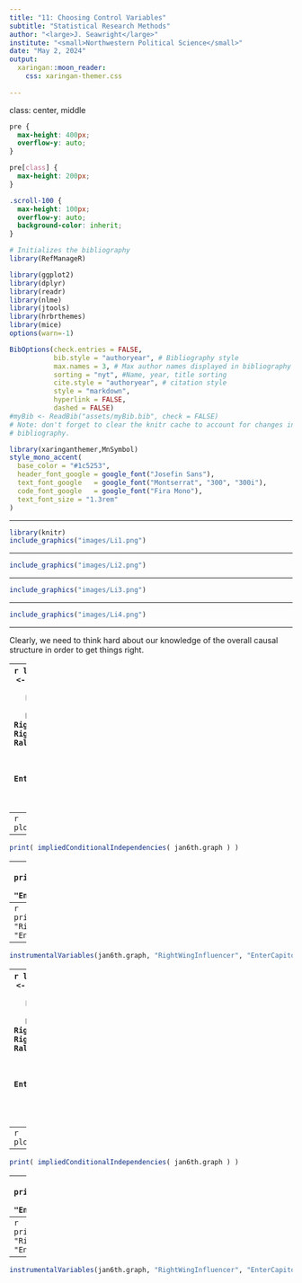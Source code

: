 ```yaml
---
title: "11: Choosing Control Variables"
subtitle: "Statistical Research Methods"
author: "<large>J. Seawright</large>"
institute: "<small>Northwestern Political Science</small>" 
date: "May 2, 2024"
output: 
  xaringan::moon_reader:
    css: xaringan-themer.css
  
---
```

class: center, middle

```css
pre {
  max-height: 400px;
  overflow-y: auto;
}

pre[class] {
  max-height: 200px;
}
```

```css
.scroll-100 {
  max-height: 100px;
  overflow-y: auto;
  background-color: inherit;
}
```

```r
# Initializes the bibliography
library(RefManageR)

library(ggplot2)
library(dplyr)
library(readr)
library(nlme)
library(jtools)
library(hrbrthemes)
library(mice)
options(warn=-1)

BibOptions(check.entries = FALSE,
           bib.style = "authoryear", # Bibliography style
           max.names = 3, # Max author names displayed in bibliography
           sorting = "nyt", #Name, year, title sorting
           cite.style = "authoryear", # citation style
           style = "markdown",
           hyperlink = FALSE,
           dashed = FALSE)
#myBib <- ReadBib("assets/myBib.bib", check = FALSE)
# Note: don't forget to clear the knitr cache to account for changes in the
# bibliography.
```
```r
library(xaringanthemer,MnSymbol)
style_mono_accent(
  base_color = "#1c5253",
  header_font_google = google_font("Josefin Sans"),
  text_font_google   = google_font("Montserrat", "300", "300i"),
  code_font_google   = google_font("Fira Mono"),
  text_font_size = "1.3rem"
)
```

---

```r
library(knitr)
include_graphics("images/Li1.png")
```

---

```r
include_graphics("images/Li2.png")
```

---

```r
include_graphics("images/Li3.png")
```

---

```r
include_graphics("images/Li4.png")
```

---

Clearly, we need to think hard about our knowledge of the overall causal structure in order to get things right.

---
```r
library(dagitty)
jan6th.graph <- dagitty( "dag {
     DesiresFame -> RightWingInfluencer -> EnterCapitol
     GangMember -> EnterCapitol
     Age -> RightWingInfluencer
     SES -> RightWingInfluencer
     Ideology -> RightWingInfluencer
     Ideology -> RallyAttendance -> EnterCapitol
     Age -> GangMember
     SES -> GangMember
     Ideology -> GangMember
     GangMember -> EnterCapitol
     RallyAttendance -> EnterCapitol
     Age -> EnterCapitol
     SES -> EnterCapitol
}")
```

---
```r
plot(graphLayout(jan6th.graph))
```

---
```r
print( impliedConditionalIndependencies( jan6th.graph ) )
```

---
```r
print(adjustmentSets(jan6th.graph, "RightWingInfluencer", "EnterCapitol", effect="direct" ))
```

---
```r
print(adjustmentSets(jan6th.graph, "RightWingInfluencer", "EnterCapitol", effect="direct" ))
```

---
```r
instrumentalVariables(jan6th.graph, "RightWingInfluencer", "EnterCapitol")
```

---
```r
library(dagitty)
jan6th.graph <- dagitty( "dag {
     DesiresFame -> RightWingInfluencer -> EnterCapitol
     GangMember -> EnterCapitol
     Age -> RightWingInfluencer
     SES -> RightWingInfluencer
     Ideology -> RightWingInfluencer
     Ideology -> RallyAttendance -> EnterCapitol
     Age -> GangMember
     SES -> GangMember
     Ideology -> GangMember
     GangMember -> EnterCapitol
     RallyAttendance -> EnterCapitol
     Age -> EnterCapitol
     SES -> EnterCapitol
     Ideology -> EnterCapitol
}")
```

---
```r
plot(graphLayout(jan6th.graph))
```

---
```r
print( impliedConditionalIndependencies( jan6th.graph ) )
```

---
```r
print(adjustmentSets(jan6th.graph, "RightWingInfluencer", "EnterCapitol", effect="direct" ))
```

---
```r
print(adjustmentSets(jan6th.graph, "RightWingInfluencer", "EnterCapitol", effect="direct" ))
```

---
```r
instrumentalVariables(jan6th.graph, "RightWingInfluencer", "EnterCapitol")
```

